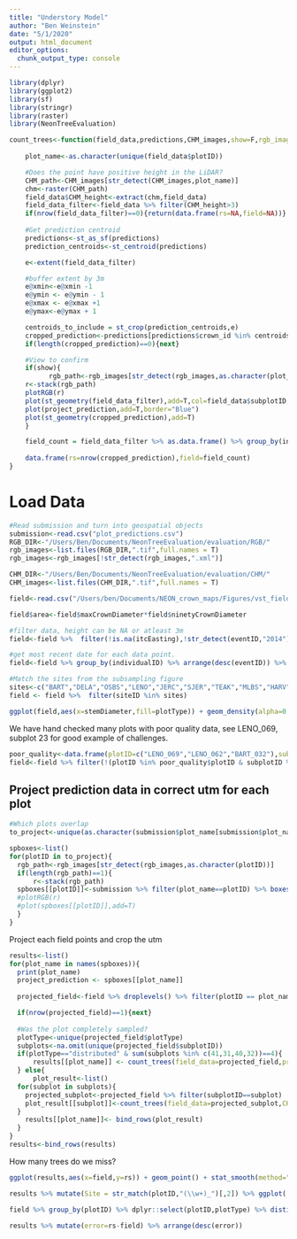 ```yaml
---
title: "Understory Model"
author: "Ben Weinstein"
date: "5/1/2020"
output: html_document
editor_options: 
  chunk_output_type: console
---
```


```r
library(dplyr)
library(ggplot2)
library(sf)
library(stringr)
library(raster)
library(NeonTreeEvaluation)
```

```r

count_trees<-function(field_data,predictions,CHM_images,show=F,rgb_images=NULL){
     
    plot_name<-as.character(unique(field_data$plotID))

    #Does the point have positive height in the LiDAR?
    CHM_path<-CHM_images[str_detect(CHM_images,plot_name)]
    chm<-raster(CHM_path)
    field_data$CHM_height<-extract(chm,field_data)
    field_data_filter<-field_data %>% filter(CHM_height>3) 
    if(nrow(field_data_filter)==0){return(data.frame(rs=NA,field=NA))}
    
    #Get prediction centroid
    predictions<-st_as_sf(predictions)
    prediction_centroids<-st_centroid(predictions)

    e<-extent(field_data_filter)

    #buffer extent by 3m
    e@xmin<-e@xmin -1
    e@ymin <- e@ymin - 1
    e@xmax <- e@xmax +1
    e@ymax<-e@ymax + 1

    centroids_to_include = st_crop(prediction_centroids,e)
    cropped_prediction<-predictions[predictions$crown_id %in% centroids_to_include$crown_id,]
    if(length(cropped_prediction)==0){next}

    #View to confirm
    if(show){
          rgb_path<-rgb_images[str_detect(rgb_images,as.character(plot_name))]
    r<-stack(rgb_path)
    plotRGB(r)
    plot(st_geometry(field_data_filter),add=T,col=field_data$subplotID,pch=16,cex=1)
    plot(project_prediction,add=T,border="Blue")
    plot(st_geometry(cropped_prediction),add=T)
    }

    field_count = field_data_filter %>% as.data.frame() %>% group_by(individualID) %>% arrange(desc(eventID)) %>% slice(1) %>% nrow(.)
  
    data.frame(rs=nrow(cropped_prediction),field=field_count)
}

```

# Load Data

```r
#Read submission and turn into geospatial objects
submission<-read.csv("plot_predictions.csv")
RGB_DIR<-"/Users/Ben/Documents/NeonTreeEvaluation/evaluation/RGB/"
rgb_images<-list.files(RGB_DIR,".tif",full.names = T)
rgb_images<-rgb_images[!str_detect(rgb_images,".xml")]

CHM_DIR<-"/Users/Ben/Documents/NeonTreeEvaluation/evaluation/CHM/"
CHM_images<-list.files(CHM_DIR,".tif",full.names = T)
```

```r
field<-read.csv("/Users/ben/Documents/NEON_crown_maps/Figures/vst_field_data.csv")

field$area<-field$maxCrownDiameter*field$ninetyCrownDiameter

#filter data, height can be NA or atleast 3m
field<-field %>%  filter(!is.na(itcEasting),!str_detect(eventID,"2014"),growthForm %in% c("single bole tree","multi-bole tree","small tree","sapling"),stemDiameter>15) %>% droplevels() %>% filter(height>3|is.na(height)) 

#get most recent date for each data point.
field<-field %>% group_by(individualID) %>% arrange(desc(eventID)) %>% slice(1)

#Match the sites from the subsampling figure
sites<-c("BART","DELA","OSBS","LENO","JERC","SJER","TEAK","MLBS","HARV")
field <- field %>%  filter(siteID %in% sites)

ggplot(field,aes(x=stemDiameter,fill=plotType)) + geom_density(alpha=0.5) + facet_wrap(~siteID,scales="free")
```


We have hand checked many plots with poor quality data, see LENO_069, subplot 23 for good example of challenges.

```r
poor_quality<-data.frame(plotID=c("LENO_069","LENO_062","BART_032"),subplot=c(23,40,23))
field<-field %>% filter(!(plotID %in% poor_quality$plotID & subplotID %in% poor_quality$subplot))
```


## Project prediction data in correct utm for each plot

```r
#Which plots overlap
to_project<-unique(as.character(submission$plot_name[submission$plot_name %in% field$plotID]))

spboxes<-list()
for(plotID in to_project){
  rgb_path<-rgb_images[str_detect(rgb_images,as.character(plotID))]
  if(length(rgb_path)==1){
      r<-stack(rgb_path)
  spboxes[[plotID]]<-submission %>% filter(plot_name==plotID) %>% boxes_to_spatial_polygons(boxes = .,project_boxes = T,raster_object = r)
  #plotRGB(r)
  #plot(spboxes[[plotID]],add=T)
  }
}
```

Project each field points and crop the utm

```r
results<-list()
for(plot_name in names(spboxes)){
  print(plot_name)
  project_prediction <- spboxes[[plot_name]]
  
  projected_field<-field %>% droplevels() %>% filter(plotID == plot_name) %>% st_as_sf(.,coords=c("itcEasting","itcNorthing"),crs=projection(project_prediction))

  if(nrow(projected_field)==1){next}
  
  #Was the plot completely sampled?
  plotType<-unique(projected_field$plotType)
  subplots<-na.omit(unique(projected_field$subplotID))
  if(plotType=="distributed" & sum(subplots %in% c(41,31,40,32))==4){
      results[[plot_name]] <- count_trees(field_data=projected_field,predictions=project_prediction,CHM_images = CHM_images,show=T,rgb_images=rgb_images) %>% mutate(plotID=plot_name)
  } else{
      plot_result<-list()
  for(subplot in subplots){
    projected_subplot<-projected_field %>% filter(subplotID==subplot)
    plot_result[[subplot]]<-count_trees(field_data=projected_subplot,CHM_images = CHM_images,predictions=project_prediction,show=T,rgb_images=rgb_images) %>% mutate(plotID=plot_name,subplot=subplot)
  }
    results[[plot_name]]<- bind_rows(plot_result)
  }
}
results<-bind_rows(results)
```

How many trees do we miss?
```r
ggplot(results,aes(x=field,y=rs)) + geom_point() + stat_smooth(method="lm") + geom_abline(linetype="dashed") + labs(x="Field Stems",y="Remotely Sensed Crowns")
```

```r
results %>% mutate(Site = str_match(plotID,"(\\w+)_")[,2]) %>% ggplot(.,aes(x=field,y=rs)) + geom_point() + stat_smooth(method="lm") + geom_abline(linetype="dashed") + labs(x="Field Stems",y="Remotely Sensed Crowns") + facet_wrap(~Site,scales="free")
```

```r
field %>% group_by(plotID) %>% dplyr::select(plotID,plotType) %>% distinct() %>% inner_join(results) %>% mutate(Site = str_match(plotID,"(\\w+)_")[,2]) %>% ggplot(.,aes(x=field,y=rs,col=plotType)) + geom_point() + stat_smooth(method="lm") + geom_abline(linetype="dashed") + labs(x="Field Stems",y="Remotely Sensed Crowns") + facet_wrap(~Site,scales="free")
```

```r
results %>% mutate(error=rs-field) %>% arrange(desc(error))
```
